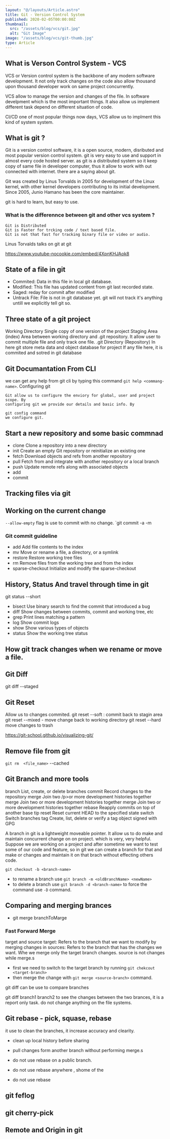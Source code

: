 ```yaml
---
layout: "@/layouts/Article.astro"
title: Git - Version Control System
published: 2020-02-05T00:00:00Z
thumbnail:
  src: "/assets/blog/vcs/git.jpg"
  alt: "Git Image"
image: "/assets/blog/vcs/git-thumb.jpg"
type: Article
---
```


## What is Verson Control System - VCS

VCS or Version control system is the backbone of any modern software development. It not only track changes on the code also allow thousand upon thousand developer work on same project concurrently.

VCS allow to manage the version and changes of the file. In software develpment which is the most important things. It also allow us implement different task depend on different situation of code.

CI/CD one of most popular things now days, VCS allow us to implment this kind
of system system.

## What is git ?

Git is a version control software, it is a open source, modern, disributed and
most popular version control system. git is very easy to use and support in
almost every code hosted server. as git is a distributed system so it keep
copy of same file in developer computer, thus it allow to work with out
connected with internet. there are a saying about git.

Git was created by Linus Torvalds in 2005 for development of the Linux kernel, with other kernel developers contributing to its initial development. Since 2005, Junio Hamano has been the core maintainer.

git is hard to learn, but easy to use.

### What is the differennce between git and other vcs system ?

    Git is Distributed
    Git is Faster for trcking code / text based file.
    Git is not that fast for tracking binary file or video or audio.

Linus Torvalds talks on git at git

https://www.youtube-nocookie.com/embed/4XpnKHJAok8

## State of a file in git

- Commited: Data in this file in local git database.
- Modified: This file has updated content from git last recorded state.
- Saged: reday for commit after modified
- Untrack File: File is not in git database yet. git will not track it's
  anything untill we explicitly tell git so.

## Three state of a git project

Working Directory
Single copy of one version of the project
Staging Area (index)
Area between working directory and .git repository. It allow user to
commit multiple file and only track one file.
.git Directory (Repository)
In here git store meta data and object database for project
If any file here, it is commited and sotred in git database

## Git Documantation From CLI

we can get any help from git cli by typing this command `git help <commang-name>`.
Configuring git

    Git allow us to configure the enviory for global, user and project scope. By
    configuring git we provide our details and basic info. By

    git config command
    we configure git.

## Start a new repository and some basic commnad

- clone Clone a repository into a new directory
- init Create an empty Git repository or reinitialize an existing one
- fetch Download objects and refs from another repository
- pull Fetch from and integrate with another repository or a local branch
- push Update remote refs along with associated objects
- add
- commit

## Tracking files via git

## Working on the current change

`--allow-empty` flag is use to commit with no change.
`git commit -a -m

### Git commit guideline

- add Add file contents to the index
- mv Move or rename a file, a directory, or a symlink
- restore Restore working tree files
- rm Remove files from the working tree and from the index
- sparse-checkout Initialize and modify the sparse-checkout

## History, Status And travel through time in git

git status --short

- bisect Use binary search to find the commit that introduced a bug
- diff Show changes between commits, commit and working tree, etc
- grep Print lines matching a pattern
- log Show commit logs
- show Show various types of objects
- status Show the working tree status

## How git track changes when we rename or move a file.

## Git Diff

git diff --staged

## Git Reset

Allow us to changes commited.
git reset --soft : commit back to stagin area
git reset --mixed - move change back to working directory
git reset --hard move changes to trash

https://git-school.github.io/visualizing-git/

## Remove file from git

`git rm  <file_name>` --cached

## Git Branch and more tools

branch List, create, or delete branches
commit Record changes to the repository
merge Join two /p>or more development histories together
merge Join two or more development histories together
merge Join two or more development histories together
rebase Reapply commits on top of another base tip
reset Reset current HEAD to the specified state
switch Switch branches
tag Create, list, delete or verify a tag object signed with GPG

A branch in git is a lightweight moveable pointer. It allow us to do make and maintain concurrent change on on project. which is very, very helpful. Suppose we are working on a project and after sometime we want to test some of our code and feature, so in git we can create a branch for that and make or changes and maintain it on that brach without effecting others code.

`git checkout -b <branch-name>`

- to rename a branch use `git branch -m <oldBranchName> <newName>`
- to delete a branch use `git branch -d <branch-name>` to force the command use `-D` command.

## Comparing and merging brances

- git merge branchToMarge

### Fast Forward Merge

target and source
target: Refers to the branch that we want to modify by merging changes in
sources: Refers to the branch that has the changes we want.
Whe we merge only the target branch changes. source is not changes while merge.s

- first we need to switch to the target branch by running `git chekcout <target-branch> `
- then merge the change with `git merge <source-branch>` command.

git diff can be use to compare branches

git diff branch1 branch2 to see the changes between the two brances, it is a report only task. do not change anything on the file systems.

## Git rebase - pick, squase, rebase

it use to clean the branches, it increase accuracy and clearity.

- clean up local history before sharing
- pull changes form another branch without performing merge.s

- do not use rebase on a public branch.
- do not use rebase anywhere , shome of the
- do not use rebase

## git feflog

## git cherry-pick

## Remote and Origin in git
